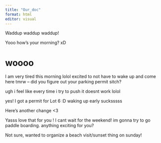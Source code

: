 ```yaml
---
title: "Our_doc"
format: html
editor: visual
---
```


Waddup waddup waddup!

Yooo how's your morning? xD

# woooo

I am very tired this morning lolol excited to not have to wake up and come here tmrw -- did you figure out your parking permit sitch?

ugh i feel like every time i try to push it doesnt work lolol

yes! I got a permit for Lot 6 :D waking up early sucksssss

Here's another change \<3

Yasss love that for you ! I cant wait for the weekend! im gonna try to go paddle boarding. anything exciting for you?

Not sure, wanted to organize a beach visit/sunset thing on sunday!
